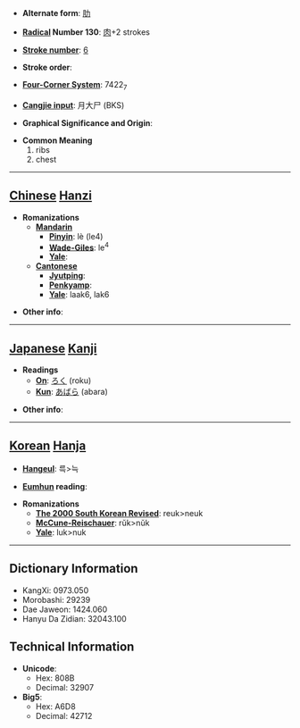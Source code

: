 * '''Alternate form''': [[肋]]

* '''[[Wiktionary:Chinese radical index| Radical]] Number 130''': [[Wiktionary:Chinese radical index 肉|肉]]+2 strokes

* '''[[Wiktionary:Chinese total strokes index|Stroke number]]''': [[Wiktionary:Chinese total strokes index 6|6]]

* '''Stroke order''': 

* '''[[Wiktionary:Chinese four corner index|Four-Corner System]]''': 7422<sub>7</sub>

* '''[[Wiktionary:Chinese Cangjie index|Cangjie input]]''': 月大尸 (BKS)

* '''Graphical Significance and Origin''': 

* '''Common Meaning'''
*#ribs
*# chest


----

== [[Chinese]] [[Hanzi]] ==

* '''Romanizations'''
** '''[[Mandarin]]'''
*** '''[[Pinyin]]''': lè (le4)
*** '''[[Wade-Giles]]''': le<sup>4</sup>
*** '''[[Yale]]''': 
** '''[[Cantonese]]'''
*** '''[[Jyutping]]''':
*** '''[[Penkyamp]]''': 
*** '''[[Yale]]''': laak6, lak6

* '''Other info''': 

----

== [[Japanese]] [[Kanji]] ==

* '''Readings'''
** '''[[On]]''': [[ろく]] (roku)
** '''[[Kun]]''': [[あばら]] (abara)

* '''Other info''':  

----

== [[Korean]] [[Hanja]] ==

* '''[[Hangeul]]''': 륵>늑

* '''[[Eumhun]] reading''': 

* '''Romanizations'''
** '''[[The 2000 South Korean Revised Romanization|The 2000 South Korean Revised]]''': reuk>neuk
** '''[[McCune-Reischauer]]''': rŭk>nŭk
** '''[[Yale]]''': luk>nuk

----

== Dictionary Information ==

* KangXi: 0973.050
* Morobashi: 29239
* Dae Jaweon: 1424.060
* Hanyu Da Zidian: 32043.100

== Technical Information ==

* '''Unicode''':
** Hex: 808B
** Decimal: 32907
* '''Big5''':
** Hex: A6D8
** Decimal: 42712